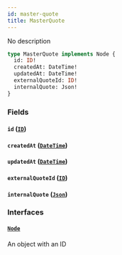 ```yaml
---
id: master-quote
title: MasterQuote
---
```


No description

```graphql
type MasterQuote implements Node {
  id: ID!
  createdAt: DateTime!
  updatedAt: DateTime!
  externalQuoteId: ID!
  internalQuote: Json!
}
```

### Fields

#### `id` ([`ID`](../rate-manager-service/scalars/id))

#### `createdAt` ([`DateTime`](../rate-manager-service/scalars/date-time))

#### `updatedAt` ([`DateTime`](../rate-manager-service/scalars/date-time))

#### `externalQuoteId` ([`ID`](../rate-manager-service/scalars/id))

#### `internalQuote` ([`Json`](../rate-manager-service/scalars/json))

### Interfaces

#### [`Node`](../rate-manager-service/interfaces/node)

An object with an ID
